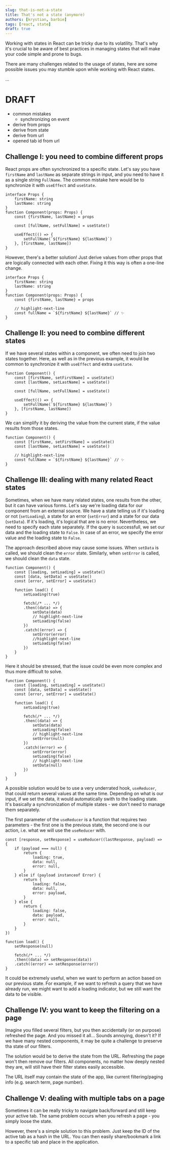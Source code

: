 ```yaml
---
slug: that-is-not-a-state
title: That's not a state (anymore)
authors: [krystian, barbie]
tags: [react, state]
draft: true
---
```


Working with states in React can be tricky due to its volatility. That's why it's crucial 
to be aware of best practices in managing states that will make your code simple and prone to bugs.

There are many challenges related to the usage of states, 
here are some possible issues you may stumble upon while working with React states.

...

# DRAFT
- common mistakes
    - synchronizing on event
- derive from props
- derive from state
- derive from url
- opened tab id from url


<!--truncate-->

## Challenge I: you need to combine different props

React props are often synchronized to a specific state. 
Let's say you have `firstName` and `lastName` as separate strings in input, and you need to have it as a single string `FullName`.
The common mistake here would be to synchronize it with `useEffect` and `useState`.

```tsx showLineNumbers
interface Props {
    firstName: string
    lastName: string
}
function Component(props: Props) {
    const {firstName, lastName} = props

    const [fullName, setFullName] = useState()

    useEffect(() => {
        setFullName(`${firstName} ${lastName}`)
    }, [firstName, lastName])
}
```

However, there's a better solution! 
Just derive values from other props that are logically connected with each other.
Fixing it this way is often a one-line change. 

```tsx showLineNumbers
interface Props {
    firstName: string
    lastName: string
}
function Component(props: Props) {
    const {firstName, lastName} = props

    // highlight-next-line
    const fullName = `${firstName} ${lastName}` // ✨
}
```

## Challenge II: you need to combine different states

If we have several states within a component, we often need to join two states together. 
Here, as well as in the previous example, it would be common to synchronize it with `useEffect` and extra `useState`.


```tsx showLineNumbers
function Component() {
    const [firstName, setFirstName] = useState()
    const [lastName, setLastName] = useState()

    const [fullName, setFullName] = useState()

    useEffect(() => {
        setFullName(`${firstName} ${lastName}`)
    }, [firstName, lastName])
}
```
We can simplify it by deriving the value from the current state, 
if the value results from those states.

```tsx showLineNumbers
function Component() {
    const [firstName, setFirstName] = useState()
    const [lastName, setLastName] = useState()

    // highlight-next-line
    const fullName = `${firstName} ${lastName}` // ✨
}
```

## Challenge III: dealing with many related React states

Sometimes, when we have many related states, one results from the other, 
but it can have various forms. 
Let's say we're loading data for our component from an external source. 
We have a state telling us if it's loading or not (`setLoading`), a state for an error (`setError`) 
and a state for our data (`setData`). 
If it's loading, it's logical that are is no error.
Nevertheless, we need to specify each state separately.
If the query is successfull, we set our data and the loading state to `False`.
In case of an error, we specify the error value and the loading state to `False`.  

The approach described above may cause some issues. When `setData` is called, 
we should clean the `error` state.
Similarly, when `setError` is called, we should clean the `data` state.


```tsx showLineNumbers
function Component() {
    const [loading, setLoading] = useState()
    const [data, setData] = useState()
    const [error, setError] = useState()

    function load() {
        setLoading(true)

        fetch(/* ... */)
        .then((data) => {
            setData(data)
            // highlight-next-line
            setLoading(false)
        })
        .catch((error) => {
            setError(error)
            //highlight-next-line
            setLoading(false)
        })
    }
}
```

Here it should be stressed, that the issue could be even more complex and thus more difficult to solve.

```tsx showLineNumbers
function Component() {
    const [loading, setLoading] = useState()
    const [data, setData] = useState()
    const [error, setError] = useState()

    function load() {
        setLoading(true)

        fetch(/* ... */)
        .then((data) => {
            setData(data)
            setLoading(false)
            // highlight-next-line
            setError(null)
        })
        .catch((error) => {
            setError(error)
            setLoading(false)
            // highlight-next-line
            setData(null)
        })
    }
}
```

A possible solution would be to use a very underrated hook, `useReducer`, 
that could return several values at the same time.
Depending on what is our input, if we set the data, 
it would automatically swith to the loading state. 
It's basically a synchronization of multiple states - we don't need to manage them separately.  

The first parameter of the `useReducer` is a function that requires two parameters - 
the first one is the previous state, the second one is our action,
i.e. what we will use the `useReducer` with. 




```tsx showLineNumbers
const [response, setResponse] = useReducer((lastResponse, payload) => {
    if (payload === null) {
        return {
            loading: true,
            data: null,
            error: null,
        }
    } else if (payload instanceof Error) {
        return {
            loading: false,
            data: null,
            error: payload,
        }
    } else {
        return {
            loading: false,
            data: payload,
            error: null,
        }
    }
})

function load() {
    setResponse(null)

    fetch(/* ... */)
    .then((data) => setResponse(data))
    .catch((error) => setResponse(error))
}
```

It could be extremely useful, when we want to perform an action based on our previous state.
For example,
if we want to refresh a query that we have already run, 
we might want to add a loading indicator, but we still want the data to be visible.



## Challenge IV: you want to keep the filtering on a page

Imagine you filled several filters, but you then accidentally (or on purpose) refreshed the page.
And you missed it all... Sounds annoying, doesn't it? If we have many nested components, it may be quite a challenge
to preserve tha state of our filters. 

The solution would be to derive the state from the URL. Refreshing the page won't then remove our filters.
All components, no matter how deeply nested they are, will still have their filter states easily accessible.

The URL itself may contain the state of the app, like current filtering/paging info (e.g. search term, page number).



<QueryParamsSnippets />

## Challenge V: dealing with multiple tabs on a page

Sometimes it can be really tricky to navigate back/forward and still keep your active tab.
The same problem occurs when you refresh a page - you simply loose the state.

However, there's a simple solution to this problem. Just keep the ID of the active tab as a hash in the URL.
You can then easily share/bookmark a link to a specific tab and place in the application.



<HashSnippets />
